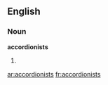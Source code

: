 ==English==

===Noun===
'''accordionists'''

# {{plural of|[[accordionist]]}}

[[ar:accordionists]]
[[fr:accordionists]]